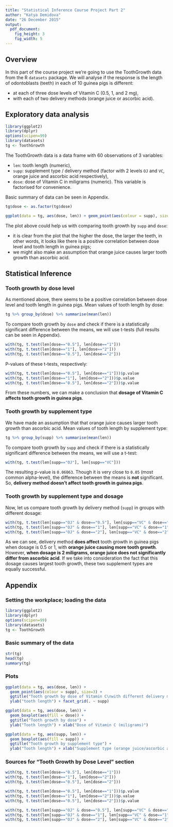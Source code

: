 ```yaml
---
title: "Statistical Inference Course Project Part 2"
author: "Katya Demidova"
date: "26 December 2015"
output: 
  pdf_document: 
    fig_height: 3
    fig_width: 5
---
```


## Overview

In this part of the course project we're going to use the ToothGrowth data from the R `datasets` package. We will analyse if the response is the length of odontoblasts (teeth) in each of 10 guinea pigs is different:

* at each of three dose levels of Vitamin C (0.5, 1, and 2 mg),
* with each of two delivery methods (orange juice or ascorbic acid).

## Exploratory data analysis

```r
library(ggplot2)
library(dplyr)
options(scipen=99)
library(datasets)
tg <- ToothGrowth
```

The ToothGrowth data is a data frame with 60 observations of 3 variables:

* `len`: tooth length (numeric),
* `supp`: supplement type / delivery method (factor with 2 levels `OJ` and `VC`, orange juice and ascorbic acid respectively),
* `dose`: dose of Vitamin C in miligrams (numeric). This variable is factorised for convenience.

Basic summary of data can be seen in Appendix.

```r
tg$dose <- as.factor(tg$dose)
```

```r
ggplot(data = tg, aes(dose, len)) + geom_point(aes(colour = supp), size=3) + ggtitle("Tooth growth by dose of Vitamin C\nwith different delivery methods") + ylab("tooth length") + facet_grid(. ~ supp)
```

The plot above could help us with comparing tooth growth by `supp` and `dose`:

* it is clear from the plot that the higher the dose, the larger the teeth, in other words, it looks like there is a positive correlation between dose level and tooth length in guinea pigs;
* we might also make an assumption that orange juice causes larger tooth growth than ascorbic acid.

## Statistical Inference

### Tooth growth by dose level

As mentioned above, there seems to be a positive correlation between dose level and tooth length in guinea pigs. Mean values of tooth length by dose:

```r
tg %>% group_by(dose) %>% summarise(mean(len))
```

To compare tooth growth by `dose` and check if there is a statistically significant difference between the means, we will use t-tests (full results can be seen in Appendix).

```r
with(tg, t.test(len[dose=="0.5"], len[dose=="1"]))
with(tg, t.test(len[dose=="1"], len[dose=="2"]))
with(tg, t.test(len[dose=="0.5"], len[dose=="2"]))
```

P-values of these t-tests, respectively:

```r
with(tg, t.test(len[dose=="0.5"], len[dose=="1"]))$p.value
with(tg, t.test(len[dose=="1"], len[dose=="2"]))$p.value
with(tg, t.test(len[dose=="0.5"], len[dose=="2"]))$p.value
```

From these numbers, we can make a conclusion that **dosage of Vitamin C affects tooth growth in guinea pigs**.

### Tooth growth by supplement type

We have made an assumption that that orange juice causes larger tooth growth than ascorbic acid. Mean values of tooth length by supplement type:

```r
tg %>% group_by(supp) %>% summarise(mean(len))
```

To compare tooth growth by `supp` and check if there is a statistically significant difference between the means, we will use a t-test:

```r
with(tg, t.test(len[supp=="OJ"], len[supp=="VC"]))
```

The resulting p-value is `0.06063`. Though it is very close to `0.05` (most common alpha-level), the difference between the means is **not** significant. So, **delivery method doesn't affect tooth growth in guinea pigs**.

### Tooth growth by supplement type and dosage

Now, let us compare tooth growth by delivery method (`supp`) in groups with different dosage:

```r
with(tg, t.test(len[supp=="OJ" & dose=="0.5"], len[supp=="VC" & dose=="0.5"]))$p.value
with(tg, t.test(len[supp=="OJ" & dose=="1"], len[supp=="VC" & dose=="1"]))$p.value
with(tg, t.test(len[supp=="OJ" & dose=="2"], len[supp=="VC" & dose=="2"]))$p.value
```

As we can see, delivery method **does affect** tooth growth in guinea pigs when dosage is 0.5 or 1, with **orange juice causing more tooth growth**. However, **when dosage is 2 miligrams, orange juice does not significantly differ from ascorbic acid**. If we take into consideration the fact that this dosage causes largest tooth growth, these two supplement types are equally successful.

## Appendix

### Setting the workplace; loading the data
```r
library(ggplot2)
library(dplyr)
options(scipen=99)
library(datasets)
tg <- ToothGrowth
```

### Basic summary of the data
```r
str(tg)
head(tg)
summary(tg)
```

### Plots
```r
ggplot(data = tg, aes(dose, len)) + 
  geom_point(aes(colour = supp), size=3) + 
  ggtitle("Tooth growth by dose of Vitamin C\nwith different delivery methods") + 
  ylab("tooth length") + facet_grid(. ~ supp)
```
```r
ggplot(data = tg, aes(dose, len)) + 
  geom_boxplot(aes(fill = dose)) + 
  ggtitle("Tooth growth by dose") + 
  ylab("Tooth length") + xlab("Dose of Vitamin C (miligrams)")
```
```r
ggplot(data = tg, aes(supp, len)) + 
  geom_boxplot(aes(fill = supp)) + 
  ggtitle("Tooth growth by supplement type") + 
  ylab("Tooth length") + xlab("Supplement type (orange juice/ascorbic acid)")
```

### Sources for "Tooth Growth by Dose Level" section
```r
with(tg, t.test(len[dose=="0.5"], len[dose=="1"]))
with(tg, t.test(len[dose=="1"], len[dose=="2"]))
with(tg, t.test(len[dose=="0.5"], len[dose=="2"]))
```
```r
with(tg, t.test(len[dose=="0.5"], len[dose=="1"]))$p.value
with(tg, t.test(len[dose=="1"], len[dose=="2"]))$p.value
with(tg, t.test(len[dose=="0.5"], len[dose=="2"]))$p.value
```

```r
with(tg, t.test(len[supp=="OJ" & dose=="0.5"], len[supp=="VC" & dose=="0.5"]))$p.value
with(tg, t.test(len[supp=="OJ" & dose=="1"], len[supp=="VC" & dose=="1"]))$p.value
with(tg, t.test(len[supp=="OJ" & dose=="2"], len[supp=="VC" & dose=="2"]))$p.value
```
